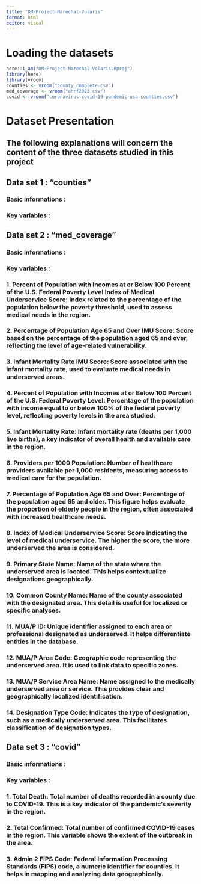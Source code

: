 ```yaml
---
title: "DM-Project-Marechal-Volaris"
format: html
editor: visual
---
```


# Loading the datasets

```r
here::i_am("DM-Project-Marechal-Volaris.Rproj")
library(here)
library(vroom)
counties <- vroom("county_complete.csv")
med_coverage <- vroom("ahrf2023.csv")
covid <- vroom("coronavirus-covid-19-pandemic-usa-counties.csv")
```

# Dataset Presentation 

## The following explanations will concern the content of the three datasets studied in this project 

## Data set 1 : "counties"

### Basic informations :

### Key variables : 

## Data set 2 : "med_coverage"

### Basic informations :

### Key variables : 

### 1.	Percent of Population with Incomes at or Below 100 Percent of the U.S. Federal Poverty Level Index of Medical Underservice Score: Index related to the percentage of the population below the poverty threshold, used to assess medical needs in the region.

### 2.	Percentage of Population Age 65 and Over IMU Score: Score based on the percentage of the population aged 65 and over, reflecting the level of age-related vulnerability.

### 3.	Infant Mortality Rate IMU Score: Score associated with the infant mortality rate, used to evaluate medical needs in underserved areas.

### 4.	Percent of Population with Incomes at or Below 100 Percent of the U.S. Federal Poverty Level: Percentage of the population with income equal to or below 100% of the federal poverty level, reflecting poverty levels in the area studied.

### 5.	Infant Mortality Rate: Infant mortality rate (deaths per 1,000 live births), a key indicator of overall health and available care in the region.

### 6.	Providers per 1000 Population: Number of healthcare providers available per 1,000 residents, measuring access to medical care for the population.

### 7.	Percentage of Population Age 65 and Over: Percentage of the population aged 65 and older. This figure helps evaluate the proportion of elderly people in the region, often associated with increased healthcare needs.

### 8.	Index of Medical Underservice Score: Score indicating the level of medical underservice. The higher the score, the more underserved the area is considered.

### 9.	Primary State Name: Name of the state where the underserved area is located. This helps contextualize designations geographically.

### 10.	Common County Name: Name of the county associated with the designated area. This detail is useful for localized or specific analyses.

### 11.	MUA/P ID: Unique identifier assigned to each area or professional designated as underserved. It helps differentiate entities in the database.

### 12.	MUA/P Area Code: Geographic code representing the underserved area. It is used to link data to specific zones.

### 13.	MUA/P Service Area Name: Name assigned to the medically underserved area or service. This provides clear and geographically localized identification.

### 14.	Designation Type Code: Indicates the type of designation, such as a medically underserved area. This facilitates classification of designation types.

## Data set 3 : "covid"

### Basic informations :

### Key variables : 

### 1.	Total Death: Total number of deaths recorded in a county due to COVID-19. This is a key indicator of the pandemic’s severity in the region.

### 2.	Total Confirmed: Total number of confirmed COVID-19 cases in the region. This variable shows the extent of the outbreak in the area.

### 3.	Admin 2 FIPS Code: Federal Information Processing Standards (FIPS) code, a numeric identifier for counties. It helps in mapping and analyzing data geographically.

